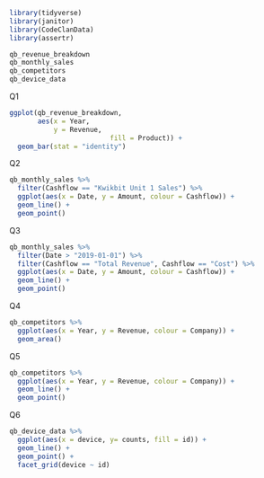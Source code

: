 ```r
library(tidyverse)
library(janitor)
library(CodeClanData)
library(assertr)

```

```r
qb_revenue_breakdown
qb_monthly_sales
qb_competitors
qb_device_data
```
Q1
```r
ggplot(qb_revenue_breakdown, 
       aes(x = Year,
           y = Revenue,
                         fill = Product)) +
  geom_bar(stat = "identity")
```
Q2
```r
qb_monthly_sales %>% 
  filter(Cashflow == "Kwikbit Unit 1 Sales") %>% 
  ggplot(aes(x = Date, y = Amount, colour = Cashflow)) +
  geom_line() +
  geom_point()

```
Q3
```r
qb_monthly_sales %>% 
  filter(Date > "2019-01-01") %>% 
  filter(Cashflow == "Total Revenue", Cashflow == "Cost") %>% 
  ggplot(aes(x = Date, y = Amount, colour = Cashflow)) +
  geom_line() +
  geom_point()

```
Q4
```r
qb_competitors %>% 
  ggplot(aes(x = Year, y = Revenue, colour = Company)) +
  geom_area()
```

Q5
```r
qb_competitors %>% 
  ggplot(aes(x = Year, y = Revenue, colour = Company)) +
  geom_line() +
  geom_point()
```

Q6
```r
qb_device_data %>% 
  ggplot(aes(x = device, y= counts, fill = id)) +
  geom_line() +
  geom_point() +
  facet_grid(device ~ id)
```

```r

```

